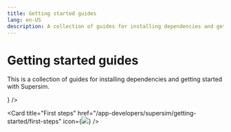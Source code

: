 ```yaml
---
title: Getting started guides
lang: en-US
description: A collection of guides for installing dependencies and getting started with Supersim.
---
```



# Getting started guides

This is a collection of guides for installing dependencies and getting started with Supersim.

<Cards>
  <Card title="Installation" href="/app-developers/supersim/getting-started/installation" icon={<img src="/img/icons/shapes.svg" />} />

  <Card title="First steps" href="/app-developers/supersim/getting-started/first-steps" icon={<img src="/img/icons/shapes.svg" />} />
</Cards>
